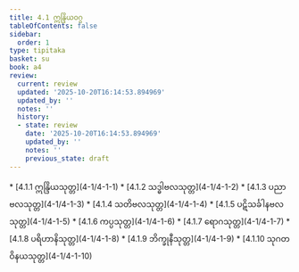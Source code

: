 ```yaml
---
title: 4.1 ဣန္ဒြိယဝဂ္ဂ
tableOfContents: false
sidebar:
  order: 1
type: tipitaka
basket: su
book: a4
review:
  current: review
  updated: '2025-10-20T16:14:53.894969'
  updated_by: ''
  notes: ''
  history:
  - state: review
    date: '2025-10-20T16:14:53.894969'
    updated_by: ''
    notes: ''
    previous_state: draft
---
```



<DynamicBreadcrumb />


<ReviewStatus review={frontmatter.review} showDetails={true} />

<HypothesisAnnotation frontmatter={frontmatter} />



<TableOfContents book="a4" section="4.1">
* [4.1.1 ဣန္ဒြိယသုတ္တ](4-1/4-1-1)
* [4.1.2 သဒ္ဓါဗလသုတ္တ](4-1/4-1-2)
* [4.1.3 ပညာဗလသုတ္တ](4-1/4-1-3)
* [4.1.4 သတိဗလသုတ္တ](4-1/4-1-4)
* [4.1.5 ပဋိသင်္ခါနဗလသုတ္တ](4-1/4-1-5)
* [4.1.6 ကပ္ပသုတ္တ](4-1/4-1-6)
* [4.1.7 ရောဂသုတ္တ](4-1/4-1-7)
* [4.1.8 ပရိဟာနိသုတ္တ](4-1/4-1-8)
* [4.1.9 ဘိက္ခုနီသုတ္တ](4-1/4-1-9)
* [4.1.10 သုဂတဝိနယသုတ္တ](4-1/4-1-10)
</TableOfContents>